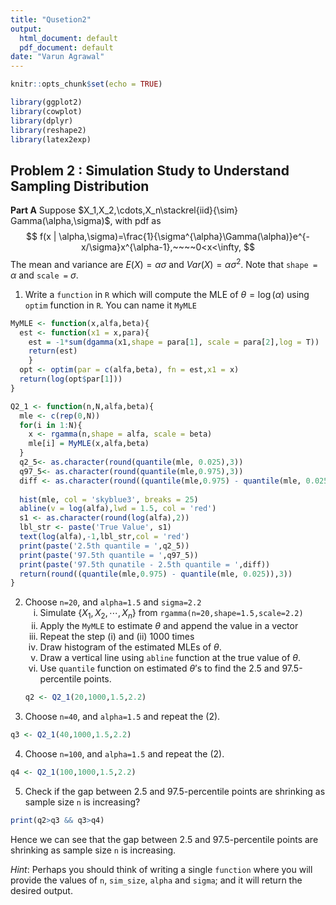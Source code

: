 ---
title: "Qusetion2"
output:
  html_document: default
  pdf_document: default
date: "Varun Agrawal"
---

```{r setup, include=FALSE}
knitr::opts_chunk$set(echo = TRUE)
```
```{r,echo=FALSE,warning=FALSE,message=FALSE}
library(ggplot2)
library(cowplot)
library(dplyr)
library(reshape2)
library(latex2exp)
```

## Problem 2 : Simulation Study to Understand Sampling Distribution

**Part A**
Suppose $X_1,X_2,\cdots,X_n\stackrel{iid}{\sim} Gamma(\alpha,\sigma)$, with pdf as
$$
f(x | \alpha,\sigma)=\frac{1}{\sigma^{\alpha}\Gamma(\alpha)}e^{- x/\sigma}x^{\alpha-1},~~~~0<x<\infty,
$$
The mean and variance are $E(X)=\alpha\sigma$ and $Var(X)=\alpha\sigma^2$. Note that `shape = ` $\alpha$ and `scale = ` $\sigma$.

1. Write a `function` in `R` which will compute the MLE of $\theta=\log(\alpha)$ using `optim` function in `R`. You can name it `MyMLE`
```{r, warning=FALSE,message=FALSE}

MyMLE <- function(x,alfa,beta){
  est <- function(x1 = x,para){
    est = -1*sum(dgamma(x1,shape = para[1], scale = para[2],log = T))
    return(est)
    }
  opt <- optim(par = c(alfa,beta), fn = est,x1 = x)
  return(log(opt$par[1]))
}
```
```{r, warning=F,message=F}
Q2_1 <- function(n,N,alfa,beta){
  mle <- c(rep(0,N))
  for(i in 1:N){
    x <- rgamma(n,shape = alfa, scale = beta)
    mle[i] = MyMLE(x,alfa,beta)
  }
  q2_5<- as.character(round(quantile(mle, 0.025),3))
  q97_5<- as.character(round(quantile(mle,0.975),3))
  diff <- as.character(round((quantile(mle,0.975) - quantile(mle, 0.025)),3)) 
  
  hist(mle, col = 'skyblue3', breaks = 25)
  abline(v = log(alfa),lwd = 1.5, col = 'red')
  s1 <- as.character(round(log(alfa),2))
  lbl_str <- paste('True Value', s1)
  text(log(alfa),-1,lbl_str,col = 'red')
  print(paste('2.5th quantile = ',q2_5))
  print(paste('97.5th quantile = ',q97_5))
  print(paste('97.5th qunatile - 2.5th quantile = ',diff))
  return(round((quantile(mle,0.975) - quantile(mle, 0.025)),3))
}

```


2. Choose `n=20`, and `alpha=1.5` and `sigma=2.2`
     (i) Simulate $\{X_1,X_2,\cdots,X_n\}$ from `rgamma(n=20,shape=1.5,scale=2.2)`
     (ii) Apply the `MyMLE` to estimate $\theta$ and append the value in a vector
     (iii) Repeat the step (i) and (ii) 1000 times
     (iv) Draw histogram of the estimated MLEs of $\theta$.
     (v) Draw a vertical line using `abline` function at the true value of $\theta$.
     (vi) Use `quantile` function on estimated $\theta$'s to find the 2.5 and 97.5-percentile points. 
```{r}
q2 <- Q2_1(20,1000,1.5,2.2)
```
3.  Choose `n=40`, and `alpha=1.5` and repeat the (2).
```{r}
q3 <- Q2_1(40,1000,1.5,2.2)
```

4.  Choose `n=100`, and `alpha=1.5` and repeat the (2).
```{r}
q4 <- Q2_1(100,1000,1.5,2.2)
```

5. Check if the gap between 2.5 and 97.5-percentile points are shrinking as sample size `n` is increasing?
```{r}
print(q2>q3 && q3>q4)
```
Hence we can see that the gap between 2.5 and 97.5-percentile points are shrinking as sample size `n` is increasing. 


*Hint*: Perhaps you should think of writing a single `function` where you will provide the values of `n`, `sim_size`, `alpha` and `sigma`; and it will return the desired output. 
